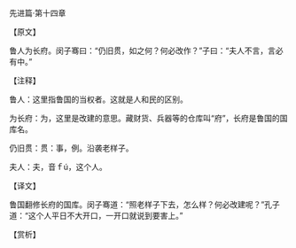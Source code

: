 

先进篇·第十四章

【原文】

鲁人为长府。闵子骞曰：“仍旧贯，如之何？何必改作？”子曰：“夫人不言，言必有中。”

【注释】

鲁人：这里指鲁国的当权者。这就是人和民的区别。

为长府：为，这里是改建的意思。藏财货、兵器等的仓库叫“府”，长府是鲁国的国库名。

仍旧贯：贯：事，例。沿袭老样子。

夫人：夫，音ｆú，这个人。

【译文】

鲁国翻修长府的国库。闵子骞道：“照老样子下去，怎么样？何必改建呢？”孔子道：“这个人平日不大开口，一开口就说到要害上。”

【赏析】

